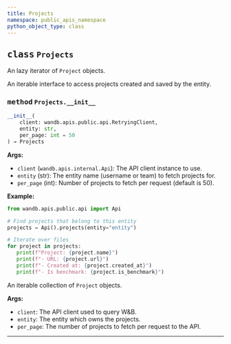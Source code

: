 ```yaml
---
title: Projects
namespace: public_apis_namespace
python_object_type: class
---
```









## <kbd>class</kbd> `Projects`
An lazy iterator of `Project` objects. 

An iterable interface to access projects created and saved by the entity.

### <kbd>method</kbd> `Projects.__init__`

```python
__init__(
    client: wandb.apis.public.api.RetryingClient,
    entity: str,
    per_page: int = 50
) → Projects
```

**Args:**
 
 - `client` (`wandb.apis.internal.Api`):  The API client instance to use. 
 - `entity` (str):  The entity name (username or team) to fetch projects for. 
 - `per_page` (int):  Number of projects to fetch per request (default is 50). 



**Example:**
 ```python
from wandb.apis.public.api import Api

# Find projects that belong to this entity
projects = Api().projects(entity="entity")

# Iterate over files
for project in projects:
    print(f"Project: {project.name}")
    print(f"- URL: {project.url}")
    print(f"- Created at: {project.created_at}")
    print(f"- Is benchmark: {project.is_benchmark}")
``` 


An iterable collection of `Project` objects. 



**Args:**
 
 - `client`:  The API client used to query W&B. 
 - `entity`:  The entity which owns the projects. 
 - `per_page`:  The number of projects to fetch per request to the API. 


---




